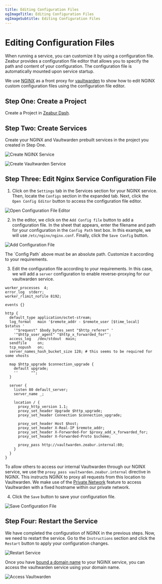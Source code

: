 ```yaml
---
title: Editing Configuration Files
ogImageTitle: Editing Configuration Files
ogImageSubtitle: Editing Configuration Files
---
```



<WorkingInProgress />

# Editing Configuration Files

When running a service, you can customize it by using a configuration file. Zeabur provides a configuration file editor that allows you to specify the path and content of your configuration. The configuration file is automatically mounted upon service startup.

We use [NGINX](https://nginx.com/) as a front proxy for [vaultwarden](https://github.com/dani-garcia/vaultwarden) to show how to edit NGINX custom configuration files using the configuration file editor.

## Step One: Create a Project

Create a Project in [Zeabur Dash](https://dash.zeabur.com/).

## Step Two: Create Services

Create your NGINX and Vaultwarden prebuilt services in the project you created in Step One.

![Create NGINX Service](/deploy/config-edit/create-nginx-service.en-US.png)

![Create Vaultwarden Service](/deploy/config-edit/create-vultwarden-service.en-US.png)

## Step Three: Edit Nginx Service Configuration File

1. Click on the `Settings` tab in the Services section for your NGINX service. Then, locate the `Configs` section in the expanded tab. Next, click the `Open Config Editor` button to access the configuration file editor.

![Open Configuration File Editor](/deploy/config-edit/open-config-editor.en-US.png)

2. In the editor, we click on the `Add Config file` button to add a configuration file. In the sheet that appears, enter the filename and path for your configuration in the `Config Path` text box. In this example, we will use `/etc/nginx/nginx.conf`. Finally, click the `Save Config` button.

![Add Configuration File](/deploy/config-edit/create-new-config.en-US.png)

<Callout>
    The `Config Path` above must be an absolute path. Customize it according to your requirements.
</Callout>

3. Edit the configuration file according to your requirements. In this case, we will add a `server` configuration to enable reverse-proxying for our vaultwarden service.

```nginx
worker_processes  4;
error_log  stderr;
worker_rlimit_nofile 8192;

events {}

http {
  default_type application/octet-stream;
  log_format   main '$remote_addr - $remote_user [$time_local]  $status '
    '"$request" $body_bytes_sent "$http_referer" '
    '"$http_user_agent" "$http_x_forwarded_for"';
  access_log   /dev/stdout  main;
  sendfile     on;
  tcp_nopush   on;
  server_names_hash_bucket_size 128; # this seems to be required for some vhosts

  map $http_upgrade $connection_upgrade {
    default upgrade;
    ''      "";
  }

  server {
    listen 80 default_server;
    server_name _; 

    location / {
      proxy_http_version 1.1;
      proxy_set_header Upgrade $http_upgrade;
      proxy_set_header Connection $connection_upgrade;
    
      proxy_set_header Host $host;
      proxy_set_header X-Real-IP $remote_addr;
      proxy_set_header X-Forwarded-For $proxy_add_x_forwarded_for;
      proxy_set_header X-Forwarded-Proto $scheme;
    
      proxy_pass http://vaultwarden.zeabur.internal:80;
    }
  }
}
```
To allow others to access our internal Vaultwarden through our NGINX service, we use the `proxy_pass vaultwarden.zeabur.internal` directive in NGINX. This instructs NGINX to proxy all requests from this location to Vaultwarden. We make use of the [Private Network](/deploy/private-networking) feature to access Vaultwarden with a fixed hostname within our private network.

4. Click the `Save` button to save your configuration file.

![Save Configuration File](/deploy/config-edit/save-config.en-US.png)

## Step Four: Restart the Service

We have completed the configuration of NGINX in the previous steps. Now, we need to restart the service. Go to the `Instructions` section and click the `Restart` button to apply your configuration changes.

![Restart Service](/deploy/config-edit/restart-service.en-US.png)

Once you have [bound a domain name](/deploy/domain-binding) to your NGINX service, you can access the vaultwarden service using your domain name.

![Access Vaultwarden](/deploy/config-edit/vultwarden-service.en-US.png)